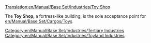 [[Translation:en/Manual/Base Set/Industries/Toy Shop]]

{{en/Manual/Base Set/Industries/Industries|image=en/Manual/Base Set/Industries/ToyShop.png
|name=Toy Shop
|climates=[[en/Manual/Climates]]
|accepts=[[en/Manual/Base Set/Cargos/Toys]]
|produces=Nothing
|notes=Not present in other [[en/Manual/Climates]].
}}

The '''Toy Shop''', a fortress-like building, is the sole acceptance point for [[en/Manual/Base Set/Cargos/Toys]].

{{en/Manual/Base Set/Industries/Navbox Industries}}

[[Category:en/Manual/Base Set/Industries/Tertiary Industries]]
[[Category:en/Manual/Base Set/Industries/Toyland Industries]]
